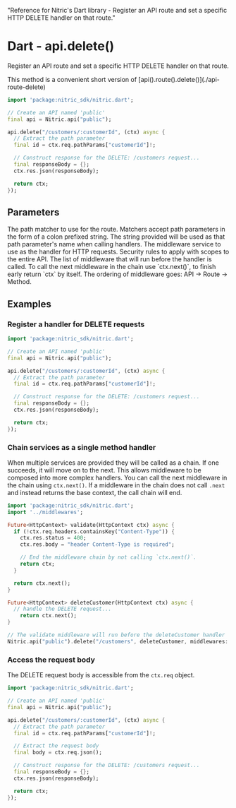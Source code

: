   "Reference for Nitric's Dart library - Register an API route and set a specific HTTP DELETE handler on that route."

# Dart - api.delete()

Register an API route and set a specific HTTP DELETE handler on that route.

<Note>
  This method is a convenient short version of
  [api().route().delete()](./api-route-delete)
</Note>

```dart
import 'package:nitric_sdk/nitric.dart';

// Create an API named 'public'
final api = Nitric.api("public");

api.delete("/customers/:customerId", (ctx) async {
  // Extract the path parameter
  final id = ctx.req.pathParams["customerId"]!;

  // Construct response for the DELETE: /customers request...
  final responseBody = {};
  ctx.res.json(responseBody);

  return ctx;
});
```

## Parameters

<Properties>
  <Property name="match" required type="String">
    The path matcher to use for the route. Matchers accept path parameters in
    the form of a colon prefixed string. The string provided will be used as
    that path parameter's name when calling handlers.
  </Property>
  <Property name="handler" required type="HttpHandler">
    The middleware service to use as the handler for HTTP requests.
  </Property>
  <Property name="security" type="List<OidcOptions>">
    Security rules to apply with scopes to the entire API.
  </Property>
  <Property name="middlewares" type="List<HttpHandler>">
    The list of middleware that will run before the handler is called. To call
    the next middleware in the chain use `ctx.next()`, to finish early return
    `ctx` by itself. The ordering of middleware goes: API -> Route -> Method.
  </Property>
</Properties>

## Examples

### Register a handler for DELETE requests

```dart
import 'package:nitric_sdk/nitric.dart';

// Create an API named 'public'
final api = Nitric.api("public");

api.delete("/customers/:customerId", (ctx) async {
  // Extract the path parameter
  final id = ctx.req.pathParams["customerId"]!;

  // Construct response for the DELETE: /customers request...
  final responseBody = {};
  ctx.res.json(responseBody);

  return ctx;
});
```

### Chain services as a single method handler

When multiple services are provided they will be called as a chain. If one succeeds, it will move on to the next. This allows middleware to be composed into more complex handlers. You can call the next middleware in the chain using `ctx.next()`. If a middleware in the chain does not call `.next` and instead returns the base context, the call chain will end.

```dart
import 'package:nitric_sdk/nitric.dart';
import '../middlewares';

Future<HttpContext> validate(HttpContext ctx) async {
  if (!ctx.req.headers.containsKey("Content-Type")) {
    ctx.res.status = 400;
    ctx.res.body = "header Content-Type is required";

    // End the middleware chain by not calling `ctx.next()`.
    return ctx;
  }

  return ctx.next();
}

Future<HttpContext> deleteCustomer(HttpContext ctx) async {
  // handle the DELETE request...
	return ctx.next();
}

// The validate middleware will run before the deleteCustomer handler
Nitric.api("public").delete("/customers", deleteCustomer, middlewares: [validate]);
```

### Access the request body

The DELETE request body is accessible from the `ctx.req` object.

```dart
import 'package:nitric_sdk/nitric.dart';

// Create an API named 'public'
final api = Nitric.api("public");

api.delete("/customers/:customerId", (ctx) async {
  // Extract the path parameter
  final id = ctx.req.pathParams["customerId"]!;

  // Extract the request body
  final body = ctx.req.json();

  // Construct response for the DELETE: /customers request...
  final responseBody = {};
  ctx.res.json(responseBody);

  return ctx;
});
```

